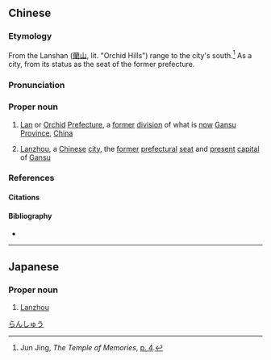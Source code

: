 {{also|兰州}}
==Chinese==
{{zh-forms|s=兰州|[[orchid]]<br>{{nowrap|[[orchid|Orchid]] [[hill|Hills]]}}|[[prefecture]]<br>{{nowrap|[[prefectural]] [[seat]]}}}}
{{wikipedia|Lanzhou}}
{{wikipedia|兰州|lang=zh}}
===Etymology===
From the Lanshan ([[蘭]][[山]], lit. "Orchid Hills") range to the city's south.<ref>Jun Jing, ''The Temple of Memories'', [https://books.google.com.hk/books?id=3leAld7M7p0C&pg=PA4 p. 4].</ref> As a city, from its status as the seat of the former prefecture.

===Pronunciation===
{{zh-pron
|m=Lánzhōu
|c=laan4 zau1
|mn=Lân-chiu
|cat=pn
}}

===Proper noun===
{{zh-proper noun}}

# {{lb|zh|historical|_|geography}} [[Lan]] or [[orchid|Orchid]] [[prefecture|Prefecture]], a [[former]] [[division]] of what is [[now]] [[Gansu]] [[province|Province]], [[China]]
# [[Lanzhou]], a [[Chinese]] [[city]], the [[former]] [[prefectural]] [[seat]] and [[present]] [[capital]] of [[Gansu]]

===References===
====Citations====
<references/>
====Bibliography====
* {{cite-web
|url=http://baike.baidu.com/view/5140.htm
|title=兰州
|work=Baidu online Encyclopedia
|language=Mandarin
|accessdate=2008-08-28}}

{{zh-cat|Cities}}

----

==Japanese==
{{ja-kanjitab|らん|しゅう|yomi=o}}

===Proper noun===
{{ja-pos|proper|らんしゅう}}

# [[Lanzhou]]

[[Category:ja:Cities|らんしゅう]]